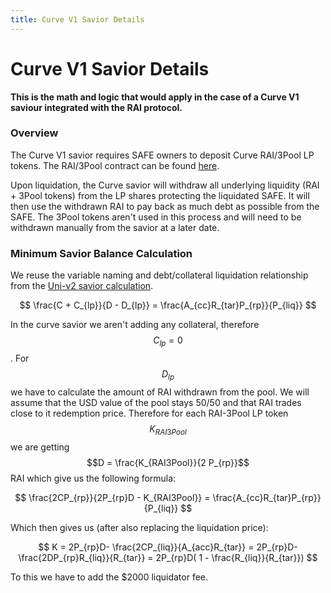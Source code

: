 ```yaml
---
title: Curve V1 Savior Details
---
```


# Curve V1 Savior Details

**This is the math and logic that would apply in the case of a Curve V1 saviour integrated with the RAI protocol.**

### Overview

The Curve V1 savior requires SAFE owners to deposit Curve RAI/3Pool LP tokens. The RAI/3Pool contract can be found [here](https://etherscan.io/address/0x618788357D0EBd8A37e763ADab3bc575D54c2C7d).

Upon liquidation, the Curve savior will withdraw all underlying liquidity (RAI + 3Pool tokens) from the LP shares protecting the liquidated SAFE. It will then use the withdrawn RAI to pay back as much debt as possible from the SAFE. The 3Pool tokens aren't used in this process and will need to be withdrawn manually from the savior at a later date.

### Minimum Savior Balance Calculation

We reuse the variable naming and debt/collateral liquidation relationship from the [Uni-v2 savior calculation](/liquidation-protection/uni-v2-rai-eth-savior-details#minimum-savior-balance-formula).&#x20;

$$
\frac{C + C_{lp}}{D - D_{lp}}  = \frac{A_{cc}R_{tar}P_{rp}}{P_{liq}}
$$

In the curve savior we aren't adding any collateral, therefore $$C_{lp}=0$$. For$$D_{lp}$$ we have to calculate the amount of RAI withdrawn from the pool. We will assume that the USD value of the pool stays 50/50 and that RAI trades close to it redemption price. Therefore for each RAI-3Pool LP token $$K_{RAI3Pool}$$ we are getting $$D = \frac{K_{RAI3Pool}}{2 P_{rp}}$$RAI which give us the following formula:

$$
\frac{2CP_{rp}}{2P_{rp}D - K_{RAI3Pool}} = \frac{A_{cc}R_{tar}P_{rp}}{P_{liq}}
$$

&#x20;Which then gives us (after also replacing the liquidation price):

$$
K = 2P_{rp}D- \frac{2CP_{liq}}{A_{acc}R_{tar}} =  2P_{rp}D-\frac{2DP_{rp}R_{liq}}{R_{tar}} = 2P_{rp}D( 1 - \frac{R_{liq}}{R_{tar}})
$$

To this we have to add the $2000 liquidator fee.&#x20;